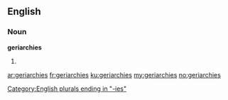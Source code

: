 ==English==

===Noun===
'''geriarchies'''

# {{plural of|[[geriarchy]]}}

[[Category:English plurals ending in "-ies"]]

[[ar:geriarchies]]
[[fr:geriarchies]]
[[ku:geriarchies]]
[[my:geriarchies]]
[[no:geriarchies]]